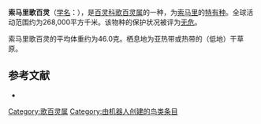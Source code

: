 {{noteTA
|G1=unit
}}
{{Speciesbox
| name = 索马里歌百灵
| image = 
| status = LC | status_system = IUCN3.1
| genus = Mirafra
| species = somalica
| authority = Witherby, 1903
| range_map = 
}}

'''索马里歌百灵'''（[[学名|学名]]：{{lang|la|''Mirafra somalica''}}），是[[百灵科|百灵科]][[歌百灵属|歌百灵属]]的一种，为[[索马里|索马里]]的[[特有种|特有种]]。全球活动范围约为268,000平方千米。该物种的保护状况被评为[[无危|无危]]。

索马里歌百灵的平均体重约为46.0克。栖息地为亚热带或热带的（低地）干草原。

== 参考文献 ==
*{{cite web|url=http://www.birdlife.org/datazone/speciesfactsheet.php?id=8102&m=0|title=Mirafra somalica|publisher=[[国际鸟盟|BirdLife.org]]|accessdate=2011-06-27|archive-date=2016-03-04|archive-url=https://web.archive.org/web/20160304210723/http://www.birdlife.org/datazone/speciesfactsheet.php?id=8102&m=0|dead-url=no}}
{{Taxonbar|from=Q944569}}

[[Category:歌百灵属|Category:歌百灵属]]
[[Category:由机器人创建的鸟类条目|Category:由机器人创建的鸟类条目]]